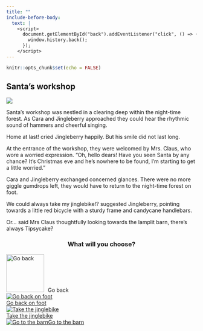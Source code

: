 ```yaml
---
title: ""
include-before-body:
  text: |
    <script>
      document.getElementById("back").addEventListener("click", () => {
        window.history.back();
      });
    </script>
---
```


```r
knitr::opts_chunk$set(echo = FALSE)
```

:::::: {.scenario .column-screen}

:::: {.column-body .scenario-text}

## Santa's workshop

::::

::: {.column-body .scenario-image}

![](images/mrs-claus.png)

:::

:::: {.column-body .scenario-text}

Santa's workshop was nestled in a clearing deep within the night-time forest. As Cara and Jingleberry approached they could hear the rhythmic sound of hammers and cheerful singing. 

Home at last! cried Jingleberry happily. But his smile did not last long.

At the entrance of the workshop, they were welcomed by Mrs. Claus, who wore a worried expression. "Oh, hello dears! Have you seen Santa by any chance? It's Christmas eve and he's nowhere to be found, I'm starting to get a little worried."

Cara and Jingleberry exchanged concerned glances. There were no more giggle gumdrops left, they would have to return to the night-time forest on foot. 

We could always take my jinglebike!? suggested Jingleberry, pointing towards a little red bicycle with a sturdy frame and candycane handlebars. 

Or... said Mrs Claus thoughtfully looking towards the lamplit barn, there's always Tipsycake?

::::

:::: {.column-body .scenario-image}
::: {style="text-align: center;"}
### What will you choose?
:::

  ```{=html}
<div class="container">

  <div id="back">
  <a href="share-gumdrops.html"><img src="images/back.png" alt="Go back" style="width: 100px; height: 100px; margin-right: 10px;"></a>Go back
  </div>
  
  <div class="options">
  <div class="option">
  <a href="index.html"><img src="images/night-time-forest.png" alt="Go back on foot"><div>Go back on foot</div></a>
  </div>
  
  <div class="option">
  <a href="index.html"><img src="images/jinglebike.png" alt="Take the jinglebike"><div>Take the jinglebike</div></a>
  </div>
  
  <div class="option">
  <a href="tipsycake.html"><img src="images/stable.png" alt="Go to the barn"<div>Go to the barn</div></a>
  </div>
  
  </div>
  ```

::::




::::::
